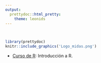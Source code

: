 ```yaml
---
output:
  prettydoc::html_pretty:
    theme: leonids
---
```


<!-- README.md is generated from README.Rmd. Please edit that file -->

<br>
```r
library(prettydoc)
knitr::include_graphics('Logo_midas.png')
```

- [Curso de R](https://midas-chile.github.io/INE/Curso%20R/Curso-INE.html): Introducción a R.
